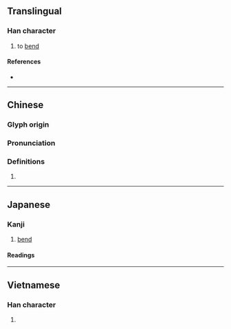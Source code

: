 {{character info/new}}
==Translingual==

===Han character===
{{Han char|rn=64|rad=手|as=04|sn=7|four=57020|canj=QB|ids=⿰扌月}}

# to [[bend]]

====References====
* {{Han ref|kx=0420.180|dkj=11872|dj=0767.200|hdz=31841.040|uh=6288|ud=25224|bh=CAF2|bd=51954}}

----

==Chinese==
{{zh-forms}}

===Glyph origin===
{{Han etym}}

===Pronunciation===
{{zh-pron
|m=yuè
|c=jyut6
|mc=y
|oc=y
|cat=
}}

===Definitions===
{{zh-hanzi}}

# {{rfdef|zh}}

----

==Japanese==

===Kanji===
{{ja-kanji|grade=|rs=手04}}

# [[bend]]

====Readings====
{{ja-readings
|goon=がち<ぐわち
|kanon=げつ<げつ<ぐゑつ
|kun=うご-く, うご-かす, お-る<を-る, お-れる<を-れる
}}

----

==Vietnamese==

===Han character===
{{vi-readings|rs=手04|hanviet=ngoắt}}

# {{defn|lang=vi|sort=手04}}

{{cln|vi|Han tu}}